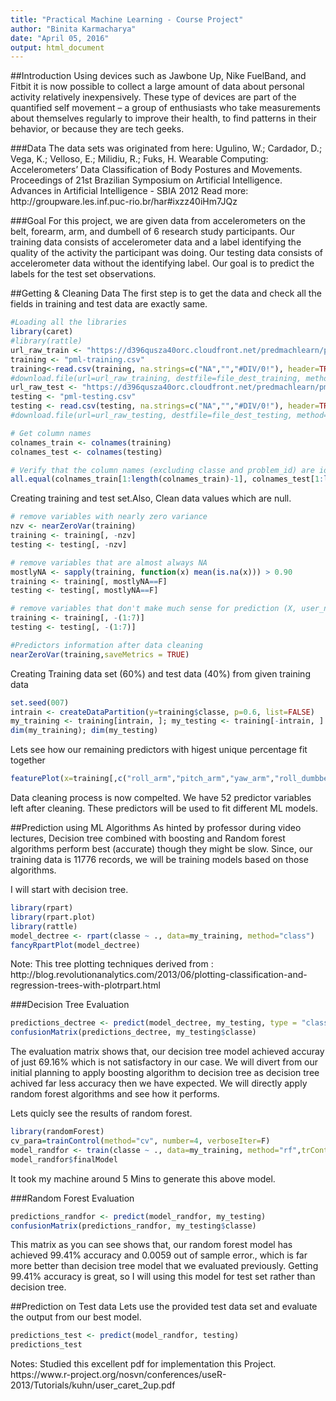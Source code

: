 ```yaml
---
title: "Practical Machine Learning - Course Project"
author: "Binita Karmacharya"
date: "April 05, 2016"
output: html_document
---
```


##Introduction
Using devices such as Jawbone Up, Nike FuelBand, and Fitbit it is now possible to collect a large amount of data about personal activity relatively inexpensively. These type of devices are part of the quantified self movement – a group of enthusiasts who take measurements about themselves regularly to improve their health, to find patterns in their behavior, or because they are tech geeks.

###Data
The data sets was originated from here:
Ugulino, W.; Cardador, D.; Vega, K.; Velloso, E.; Milidiu, R.; Fuks, H. Wearable Computing: Accelerometers' Data Classification of Body Postures and Movements. Proceedings of 21st Brazilian Symposium on Artificial Intelligence. Advances in Artificial Intelligence - SBIA 2012
Read more: http://groupware.les.inf.puc-rio.br/har#ixzz40iHm7JQz

###Goal
For this project, we are given data from accelerometers on the belt, forearm, arm, and dumbell of 6 research study participants. Our training data consists of accelerometer data and a label identifying the quality of the activity the participant was doing. Our testing data consists of accelerometer data without the identifying label. Our goal is to predict the labels for the test set observations.

##Getting & Cleaning Data
The first step is to get the data and check all the fields in training and test data are exactly same.
```r
#Loading all the libraries
library(caret)
#library(rattle)
url_raw_train <- "https://d396qusza40orc.cloudfront.net/predmachlearn/pml-training.csv"
training <- "pml-training.csv"
training<-read.csv(training, na.strings=c("NA","","#DIV/0!"), header=TRUE)
#download.file(url=url_raw_training, destfile=file_dest_training, method="curl")
url_raw_test <- "https://d396qusza40orc.cloudfront.net/predmachlearn/pml-testing.csv"
testing <- "pml-testing.csv"
testing <- read.csv(testing, na.strings=c("NA","","#DIV/0!"), header=TRUE)
#download.file(url=url_raw_testing, destfile=file_dest_testing, method="curl")

# Get column names
colnames_train <- colnames(training)
colnames_test <- colnames(testing)

# Verify that the column names (excluding classe and problem_id) are identical in the training and test set.
all.equal(colnames_train[1:length(colnames_train)-1], colnames_test[1:length(colnames_train)-1])
```
Creating training and test set.Also, Clean data values which are null.
```r
# remove variables with nearly zero variance
nzv <- nearZeroVar(training)
training <- training[, -nzv]
testing <- testing[, -nzv]

# remove variables that are almost always NA
mostlyNA <- sapply(training, function(x) mean(is.na(x))) > 0.90
training <- training[, mostlyNA==F]
testing <- testing[, mostlyNA==F]

# remove variables that don't make much sense for prediction (X, user_name, raw_timestamp_part_1, raw_timestamp_part_2, cvtd_timestamp . . .), which happen to be the first seven variables
training <- training[, -(1:7)]
testing <- testing[, -(1:7)]

#Predictors information after data cleaning
nearZeroVar(training,saveMetrics = TRUE)
```
Creating Training data set (60%) and test data (40%) from given training data
```r
set.seed(007)
intrain <- createDataPartition(y=training$classe, p=0.6, list=FALSE)
my_training <- training[intrain, ]; my_testing <- training[-intrain, ]
dim(my_training); dim(my_testing)
```
Lets see how our remaining predictors with higest unique percentage fit together 
```r
featurePlot(x=training[,c("roll_arm","pitch_arm","yaw_arm","roll_dumbbell","pitch_dumbbell","yaw_dumbbell","pitch_belt","yaw_belt","roll_forearm","pitch_forearm","yaw_forearm")],y=training$classe)
```

Data cleaning process is now compelted. We have 52 predictor variables left after cleaning. These predictors will be used to fit different ML models.

##Prediction using ML Algorithms
As hinted by professor during video lectures, Decision tree combined with boosting and Random forest algorithms perform best (accurate) though they might be slow. Since, our training data is 11776 records, we will be training models based on those algorithms.

I will start with decision tree.
```r
library(rpart)
library(rpart.plot)
library(rattle)
model_dectree <- rpart(classe ~ ., data=my_training, method="class")
fancyRpartPlot(model_dectree)
```

Note: This tree plotting techniques derived from : http://blog.revolutionanalytics.com/2013/06/plotting-classification-and-regression-trees-with-plotrpart.html

###Decision Tree Evaluation
```r
predictions_dectree <- predict(model_dectree, my_testing, type = "class")
confusionMatrix(predictions_dectree, my_testing$classe)
```
The evaluation matrix shows that, our decision tree model achieved accuray of just 69.16% which is not satisfactory in our case. We will divert from our initial planning to apply boosting algorithm to decision tree as decision tree achived far less accuracy then we have expected. We will directly apply random forest algorithms and see how it performs. 

Lets quicly see the results of random forest.
```r
library(randomForest)
cv_para=trainControl(method="cv", number=4, verboseIter=F)
model_randfor <- train(classe ~ ., data=my_training, method="rf",trControl=cv_para)
model_randfor$finalModel
```
It took my machine around 5 Mins to generate this above model.

###Random Forest Evaluation
```r
predictions_randfor <- predict(model_randfor, my_testing)
confusionMatrix(predictions_randfor, my_testing$classe)
```

This matrix as you can see shows that, our random forest model has achieved 99.41% accuracy and 0.0059 out of sample error., which is far more better than decision tree model that we evaluated previously. Getting 99.41% accuracy is great, so I will using this model for test set rather than decision tree.

##Prediction on Test data
Lets use the provided test data set and evaluate the output from our best model.
```r
predictions_test <- predict(model_randfor, testing)
predictions_test
```
Notes: Studied this excellent pdf for implementation this Project.
https://www.r-project.org/nosvn/conferences/useR-2013/Tutorials/kuhn/user_caret_2up.pdf